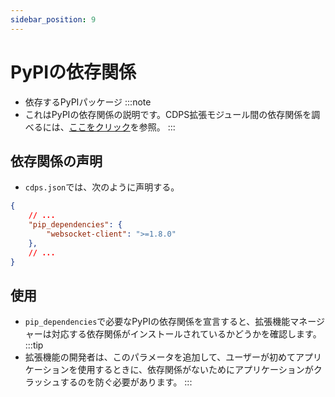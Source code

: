 ```yaml
---
sidebar_position: 9
---
```


# PyPIの依存関係
- 依存するPyPIパッケージ
:::note
- これはPyPIの依存関係の説明です。CDPS拡張モジュール間の依存関係を調べるには、[ここをクリック](./dependencies.mdx)を参照。
:::

## 依存関係の声明
- `cdps.json`では、次のように声明する。
```json
{
    // ...
    "pip_dependencies": {
        "websocket-client": ">=1.8.0"                                      // CDPSの必要最小バージョンの拡張
    },
    // ...
}
```

## 使用
- `pip_dependencies`で必要なPyPIの依存関係を宣言すると、拡張機能マネージャーは対応する依存関係がインストールされているかどうかを確認します。
:::tip
- 拡張機能の開発者は、このパラメータを追加して、ユーザーが初めてアプリケーションを使用するときに、依存関係がないためにアプリケーションがクラッシュするのを防ぐ必要があります。
:::